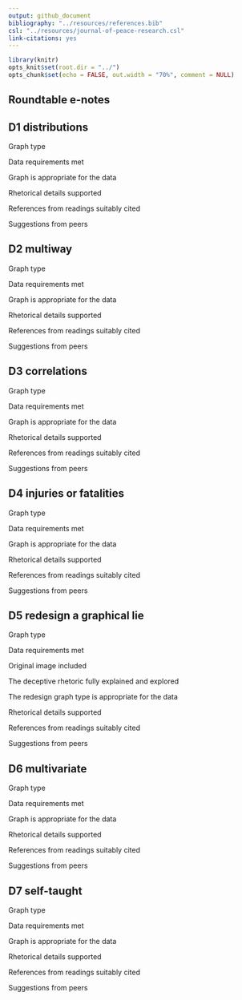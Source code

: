 ```yaml
---
output: github_document
bibliography: "../resources/references.bib" 
csl: "../resources/journal-of-peace-research.csl"
link-citations: yes
---
```


```r
library(knitr)
opts_knit$set(root.dir = "../")
opts_chunk$set(echo = FALSE, out.width = "70%", comment = NULL)
```

## Roundtable e-notes



## D1 distributions 

Graph type  

Data requirements met

Graph is appropriate for the data 

Rhetorical details supported 

References from readings suitably cited 

Suggestions from peers 






## D2 multiway 

Graph type  

Data requirements met

Graph is appropriate for the data 

Rhetorical details supported 

References from readings suitably cited  

Suggestions from peers 





## D3 correlations 

Graph type  

Data requirements met

Graph is appropriate for the data 

Rhetorical details supported 

References from readings suitably cited  

Suggestions from peers 




## D4 injuries or fatalities  

Graph type  

Data requirements met

Graph is appropriate for the data 

Rhetorical details supported 

References from readings suitably cited  

Suggestions from peers 




## D5 redesign a graphical lie 

Graph type  

Data requirements met

Original image included 

The deceptive rhetoric fully explained and explored 

The redesign graph type is appropriate for the data 

Rhetorical details supported 

References from readings suitably cited  

Suggestions from peers 




## D6 multivariate 

Graph type  

Data requirements met

Graph is appropriate for the data 

Rhetorical details supported 

References from readings suitably cited  

Suggestions from peers 




## D7 self-taught  

Graph type  

Data requirements met

Graph is appropriate for the data 

Rhetorical details supported 

References from readings suitably cited  

Suggestions from peers 



